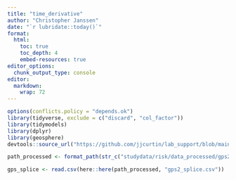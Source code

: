 ```yaml
---
title: "time_derivative"
author: "Christopher Janssen" 
date: "`r lubridate::today()`"
format: 
  html:
    toc: true 
    toc_depth: 4
    embed-resources: true
editor_options: 
  chunk_output_type: console
editor: 
  markdown: 
    wrap: 72
---
```


```r
options(conflicts.policy = "depends.ok")
library(tidyverse, exclude = c("discard", "col_factor"))
library(tidymodels)
library(dplyr)
library(geosphere)
devtools::source_url("https://github.com/jjcurtin/lab_support/blob/main/format_path.R?raw=true")

path_processed <- format_path(str_c("studydata/risk/data_processed/gps2"))
```

```r
gps_splice <- read.csv(here::here(path_processed, "gps2_splice.csv"))
```

